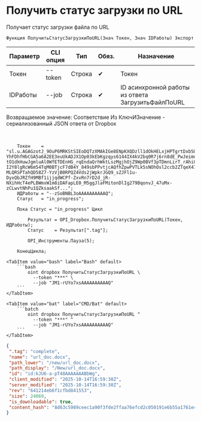 ﻿---
sidebar_position: 6
description: Получить статус загрузки по URL и другие функции для работы с Dropbox в Открытом пакете интеграций - бесплатной open-source библиотеке интеграций для 1С:Предприятие 8, OneScript и CLI
keywords: [1C, 1С, 1С:Предприятие, 1С:Предприятие 8.3, API, Интеграция, Сервисы, Обмен, OneScript, CLI, Dropbox]
---


# Получить статус загрузки по URL
 Получает статус загрузки файла по URL



`Функция ПолучитьСтатусЗагрузкиПоURL(Знач Токен, Знач IDРаботы) Экспорт`

  | Параметр | CLI опция | Тип | Обяз. | Назначение |
  |-|-|-|-|-|
  | Токен | --token | Строка | &#x2714; | Токен |
  | IDРаботы | --job | Строка | &#x2714; | ID асинхронной работы из ответа ЗагрузитьФайлПоURL |

  
  Возвращаемое значение:   Соответствие Из КлючИЗначение - сериализованный JSON ответа от Dropbox

<br/>



```bsl title="Пример использования для 1С:Предприятие/OneScript"
    Токен    = "sl.u.AGAGzotJ_9OuP6MRKStSIEoDQTzXMAkIGe8ENpKXQDzll1dOkHELxjHPTgrtDxbSOHjjGif8Pvd2LknDCCPNaWPRs51s34xZA_KUMY0FYazkVuperdpU9hlHCmqyOAUWY87j4yEM5E5Ca8G_DQ3dzBNFhWiP7BtXO6vEwIkiJNyI6rhGsqIWDCls86sAm7iAY6qmzZeocjSXDaA-YhFDhfHbCGA5a6A2EE3euUkADJX1Op03kEbKgzqys6144IX4kV2bq0R7j6rn8dE_PwJeimneLnudLpko7Tng4bi7PLLr6J9nrhXejybPTUlWZ9Q4Ef5g_tL6_M5D5orFHgVZKrni5cjt-tO1dkHuwJgmluAl0WfETDEnHG_rqEndaQrhWktLszMgjhOjZ9Wp0BVf3pTDmnLirT_rAhi0pCjFGG_PllShVYpStw2-I2Y8lgRcW6m54TqM0BTjcF7dB4Y_849sbPPvtjcAQfhZpwPVTLk5sNOhOsl2ccb2ZTqeX47qyuwdH6B15lhXUuMC8s6cxCBDO5t58xAB2r3sMq2xiLnv6IpDHAEX-MLQRSPTahQD58Z7-YzVjB0RPQZ4Vds2jWpkrJGQ9_sZJFl1u-DyxQbJRZfH9MBf1ijjqdWCPf-ZxvRn7rD2d_jR-NXihHcT4ePLBWmxW1m8iDAFapLE0_M5ggJlaFMitonDlIg279BqonvJ_47uMx-zCLwvtNhPu1QZksaakSf...";
    ИДРаботы = "--zSoBNBL3oAAAAAAAAAAQ";
    Статус   = "in_progress";

    Пока Статус = "in_progress" Цикл

        Результат = OPI_Dropbox.ПолучитьСтатусЗагрузкиПоURL(Токен, ИДРаботы);
        Статус    = Результат[".tag"];

        OPI_Инструменты.Пауза(5);

    КонецЦикла;
```
    

 <Tabs>
  
    <TabItem value="bash" label="Bash" default>
        ```bash
            oint dropbox ПолучитьСтатусЗагрузкиПоURL \
              --token "***" \
              --job "JM1-rUYo7xsAAAAAAAAAAQ"
        ```
    </TabItem>
  
    <TabItem value="bat" label="CMD/Bat" default>
        ```batch
            oint dropbox ПолучитьСтатусЗагрузкиПоURL ^
              --token "***" ^
              --job "JM1-rUYo7xsAAAAAAAAAAQ"
        ```
    </TabItem>
</Tabs>


```json title="Результат"
{
 ".tag": "complete",
 "name": "url_doc.docx",
 "path_lower": "/new/url_doc.docx",
 "path_display": "/New/url_doc.docx",
 "id": "id:kJU6-a-pT48AAAAAAABbWg",
 "client_modified": "2025-10-14T16:59:30Z",
 "server_modified": "2025-10-14T16:59:30Z",
 "rev": "641214eb6f1cfbd841553",
 "size": 24069,
 "is_downloadable": true,
 "content_hash": "8d63c5989ceec1a90f3fde2ffaa76efcd2c050191e6b55a1761e4e352590bd8c"
}
```
